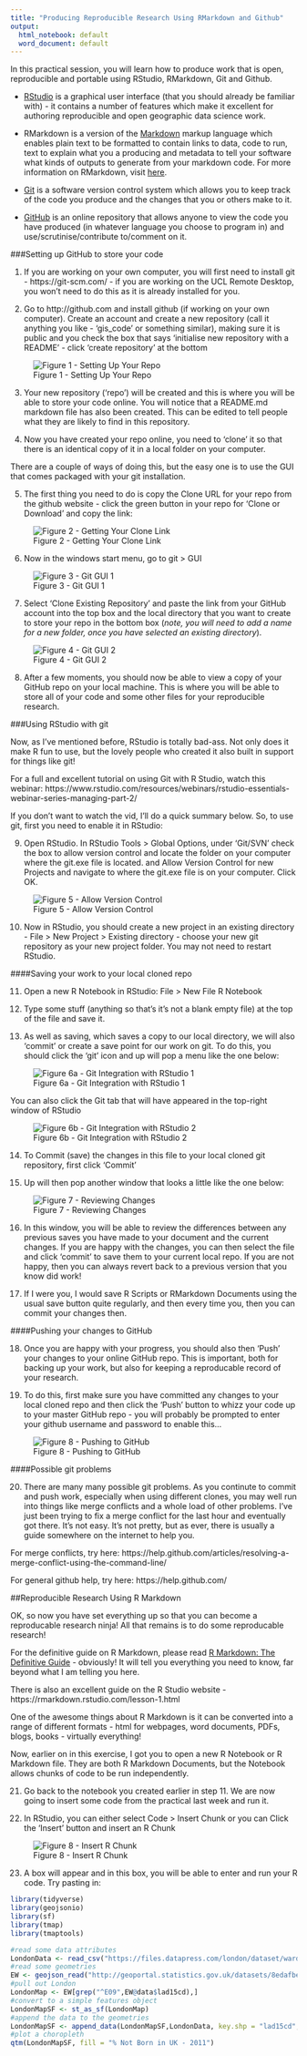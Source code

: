 ```yaml
---
title: "Producing Reproducible Research Using RMarkdown and Github"
output:
  html_notebook: default
  word_document: default
---
```


In this practical session, you will learn how to produce work that is open, reproducible and portable using RStudio, RMarkdown, Git and Github. 

* [RStudio](https://www.rstudio.com/) is a graphical user interface (that you should already be familiar with) - it contains a number of features which make it excellent for authoring reproducible and open geographic data science work. 

* RMarkdown is a version of the [Markdown](https://en.wikipedia.org/wiki/Markdown) markup language which enables plain text to be formatted to contain links to data, code to run, text to explain what you a producing and metadata to tell your software what kinds of outputs to generate from your markdown code. For more information on RMarkdown, visit [here](https://rmarkdown.rstudio.com/lesson-1.html).

* [Git](https://git-scm.com/) is a software version control system which allows you to keep track of the code you produce and the changes that you or others make to it. 

* [GitHub](https://github.com/) is an online repository that allows anyone to view the code you have produced (in whatever language you choose to program in) and use/scrutinise/contribute to/comment on it.  

###Setting up GitHub to store your code

1. If you are working on your own computer, you will first need to install git - https://git-scm.com/ - if you are working on the UCL Remote Desktop, you won't need to do this as it is already installed for you. 

2. Go to http://github.com and install github (if working on your own computer). Create an account and create a new repository (call it anything you like - 'gis_code' or something similar), making sure it is public and you check the box that says 'initialise new repository with a README' - click 'create repository' at the bottom

![Figure 1 - Setting Up Your Repo](images/git_repo_setup.png)


3. Your new repository ('repo') will be created and this is where you will be able to store your code online. You will notice that a README.md markdown file has also been created. This can be edited to tell people what they are likely to find in this repository.  

4. Now you have created your repo online, you need to 'clone' it so that there is an identical copy of it in a local folder on your computer. 

There are a couple of ways of doing this, but the easy one is to use the GUI that comes packaged with your git installation. 

5. The first thing you need to do is copy the Clone URL for your repo from the github website - click the green button in your repo for 'Clone or Download' and copy the link:

![Figure 2 - Getting Your Clone Link](images/copy_clone_link.png)

6. Now in the windows start menu, go to git > GUI 

![Figure 3 - Git GUI 1](images/git_gui1.png)


7. Select 'Clone Existing Repository' and paste the link from your GitHub account into the top box and the local directory that you want to create to store your repo in the bottom box (*note, you will need to add a name for a new folder, once you have selected an existing directory*).

![Figure 4 - Git GUI 2](images/git_gui2.png)

8. After a few moments, you should now be able to view a copy of your GitHub repo on your local machine. This is where you will be able to store all of your code and some other files for your reproducible research. 

###Using RStudio with git

Now, as I've mentioned before, RStudio is totally bad-ass. Not only does it make R fun to use, but the lovely people who created it also built in support for things like git!

For a full and excellent tutorial on using Git with R Studio, watch this webinar: https://www.rstudio.com/resources/webinars/rstudio-essentials-webinar-series-managing-part-2/ 

If you don't want to watch the vid, I'll do a quick summary below. So, to use git, first you need to enable it in RStudio:

9. Open RStudio. In RStudio Tools > Global Options, under 'Git/SVN' check the box to allow version control and locate the folder on your computer where the git.exe file is located.  and Allow Version Control for new Projects and navigate to where the git.exe file is on your computer. Click OK. 

![Figure 5 - Allow Version Control](images/rstudio_allow_version.png)

10. Now in RStudio, you should create a new project in an existing directory - File > New Project > Existing directory - choose your new git repository as your new project folder. You may not need to restart RStudio. 

####Saving your work to your local cloned repo

11. Open a new R Notebook in RStudio: File > New File R Notebook

12. Type some stuff (anything so that's it's not a blank empty file) at the top of the file and save it.

13. As well as saving, which saves a copy to our local directory, we will also 'commit' or create a save point for our work on git. To do this, you should click the 'git' icon and up will pop a menu like the one below:

![Figure 6a - Git Integration with RStudio 1](images/git_rstudio.png)

You can also click the Git tab that will have appeared in the top-right window of RStudio

![Figure 6b - Git Integration with RStudio 2](images/git_rstudio.png)

14. To Commit (save) the changes in this file to your local cloned git repository, first click 'Commit' 

15. Up will then pop another window that looks a little like the one below:

![Figure 7 - Reviewing Changes](images/rstudio_review_changes.png)

16. In this window, you will be able to review the differences between any previous saves you have made to your document and the current changes. If you are happy with the changes, you can then select the file and click 'commit' to save them to your current local repo. If you are not happy, then you can always revert back to a previous version that you know did work!

17. If I were you, I would save R Scripts or RMarkdown Documents using the usual save button quite regularly, and then every time you, then you can commit your changes then. 

####Pushing your changes to GitHub

18. Once you are happy with your progress, you should also then 'Push' your changes to your online GitHub repo. This is important, both for backing up your work, but also for keeping a reproducable record of your research. 

19. To do this, first make sure you have committed any changes to your local cloned repo and then click the 'Push' button to whizz your code up to your master GitHub repo - you will probably be prompted to enter your github username and password to enable this...

![Figure 8 - Pushing to GitHub](images/git_push_pw.png)

####Possible git problems

20. There are many many possible git problems. As you continute to commit and push work, especially when using different clones, you may well run into things like merge conflicts and a whole load of other problems. I've just been trying to fix a merge conflict for the last hour and eventually got there. It's not easy. It's not pretty, but as ever, there is usually a guide somewhere on the internet to help you. 

For merge conflicts, try here: https://help.github.com/articles/resolving-a-merge-conflict-using-the-command-line/ 

For general github help, try here: https://help.github.com/ 

##Reproducible Research Using R Markdown

OK, so now you have set everything up so that you can become a reproducable research ninja! All that remains is to do some reproducable research!

For the definitive guide on R Markdown, please read [R Markdown: The Definitive Guide](https://bookdown.org/yihui/rmarkdown/) - obviously! It will tell you everything you need to know, far beyond what I am telling you here.

There is also an excellent guide on the R Studio website -https://rmarkdown.rstudio.com/lesson-1.html 

One of the awesome things about R Markdown is it can be converted into a range of different formats - html for webpages, word documents, PDFs, blogs, books - virtually everything!

Now, earlier on in this exercise, I got you to open a new R Notebook or R Markdown file. They are both R Markdown Documents, but the Notebook allows chunks of code to be run independently. 

21. Go back to the notebook you created earlier in step 11. We are now going to insert some code from the practical last week and run it. 

22. In RStudio, you can either select Code > Insert Chunk or you can Click the 'Insert' button and insert an R Chunk

![Figure 8 - Insert R Chunk](images/Insert_code_chunk.png)

23. A box will appear and in this box, you will be able to enter and run your R code. Try pasting in:

```r
library(tidyverse)
library(geojsonio)
library(sf)
library(tmap)
library(tmaptools)

#read some data attributes
LondonData <- read_csv("https://files.datapress.com/london/dataset/ward-profiles-and-atlas/2015-09-24T14:21:24/ward-profiles-excel-version.csv", na = "n/a")
#read some geometries
EW <- geojson_read("http://geoportal.statistics.gov.uk/datasets/8edafbe3276d4b56aec60991cbddda50_2.geojson", what = "sp")
#pull out London
LondonMap <- EW[grep("^E09",EW@data$lad15cd),]
#convert to a simple features object
LondonMapSF <- st_as_sf(LondonMap)
#append the data to the geometries
LondonMapSF <- append_data(LondonMapSF,LondonData, key.shp = "lad15cd", key.data = "New code", ignore.duplicates = TRUE)
#plot a choropleth
qtm(LondonMapSF, fill = "% Not Born in UK - 2011")
```


